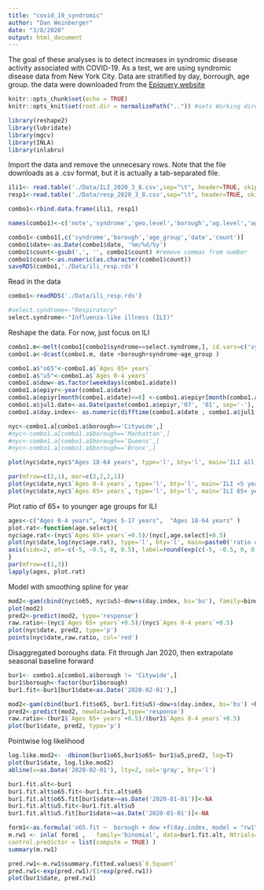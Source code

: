 ```yaml
---
title: "covid_19_syndromic"
author: "Dan Weinberger"
date: "3/8/2020"
output: html_document
---
```


The goal of these analyses is to detect increases in syndromic disease activity associated with  COVID-19. As a test, we are using syndromic disease data from New York City. Data are stratified by day, borrough, age group. the data were downloaded from the [Epiquery website](https://a816-health.nyc.gov/hdi/epiquery/visualizations?PageType=ps&PopulationSource=Syndromic)

```r
knitr::opts_chunk$set(echo = TRUE)
knitr::opts_knit$set(root.dir = normalizePath("..")) #sets Working directory to be 1 folder up

library(reshape2)
library(lubridate)
library(mgcv)
library(INLA)
library(inlabru)
```

Import the data and remove the unnecesary rows. Note that the file downloads as a .csv format, but it is actually a tab-separated file.
```r
ili1<- read.table('./Data/ILI_2020_3_8.csv',sep="\t", header=TRUE, skipNul = T) 
resp1<-read.table('./Data/resp_2020_3_8.csv',sep="\t", header=TRUE, skipNul = T) 

combo1<-rbind.data.frame(ili1, resp1)

names(combo1)<-c('note','syndrome','geo.level','borough','ag.level','age_group','date','metric', 'count')

combo1<-combo1[,c('syndrome','borough','age_group','date','count')]
combo1$date<-as.Date(combo1$date, '%m/%d/%y')
combo1$count<-gsub(',', '', combo1$count) #remove commas from number
combo1$count<-as.numeric(as.character(combo1$count))
saveRDS(combo1,'./Data/ili_resp.rds')
```

Read in the data
```r
combo1<-readRDS('./Data/ili_resp.rds')
```

```r
#select.syndrome<-"Respiratory"
select.syndrome<-"Influenza-like illness (ILI)"

```

Reshape the data. For now, just focus on ILI
```r
combo1.m<-melt(combo1[combo1$syndrome==select.syndrome,], id.vars=c('syndrome', 'borough','age_group','date'))
combo1.a<-dcast(combo1.m, date +borough+syndrome~age_group )
```


```r
combo1.a$"o65"<-combo1.a$`Ages 65+ years`
combo1.a$"u5"<-combo1.a$`Ages 0-4 years`
combo1.a$dow<-as.factor(weekdays(combo1.a$date))
combo1.a$epiyr<-year(combo1.a$date)
combo1.a$epiyr[month(combo1.a$date)<=6] <-combo1.a$epiyr[month(combo1.a$date)<=6]-1
combo1.a$jul1.date<-as.Date(paste(combo1.a$epiyr,'07', '01', sep='-'), )
combo1.a$day.index<- as.numeric(difftime(combo1.a$date , combo1.a$jul1.date, unit='days'))
```

```r
nyc<-combo1.a[combo1.a$borough=='Citywide',]
#nyc<-combo1.a[combo1.a$borough=='Manhattan',]
#nyc<-combo1.a[combo1.a$borough=='Queens',]
#nyc<-combo1.a[combo1.a$borough=='Bronx',]

```


```r
plot(nyc$date,nyc$"Ages 18-64 years", type='l', bty='l', main='ILI all ages in NYC')
```

```r
par(mfrow=c(2,1), mar=c(2,2,2,1))
plot(nyc$date,nyc$`Ages 0-4 years`, type='l', bty='l', main='ILI <5 years in NYC')
plot(nyc$date,nyc$`Ages 65+ years`, type='l', bty='l', main='ILI 65+ years in NYC')
```
Plot ratio of 65+ to younger age groups for ILI
```r
ages<-c("Ages 0-4 years", "Ages 5-17 years",  "Ages 18-64 years" )
plot.rat<-function(age.select){
nyc$age.rat<-(nyc$`Ages 65+ years`+0.5)/(nyc[,age.select]+0.5)
plot(nyc$date,log(nyc$age.rat), type='l', bty='l', main=paste0('ratio of 65+ and ',age.select), yaxt='n', ylab='Ratio')
axis(side=2, at=-c(-5, -0.5, 0, 0.5), label=round(exp(c(-5, -0.5, 0, 0.5)),2) )
}
par(mfrow=c(1,3))
lapply(ages, plot.rat)
```


Model with smoothing spline for year
```r
mod2<-gam(cbind(nyc$o65, nyc$u5)~dow+s(day.index, bs='bs'), family=binomial, data=nyc)
plot(mod2)
pred2<-predict(mod2, type='response')
raw.ratio<-(nyc$`Ages 65+ years`+0.5)/(nyc$`Ages 0-4 years`+0.5)
plot(nyc$date, pred2, type='p')
points(nyc$date,raw.ratio, col='red')
```

Disaggregated boroughs data. Fit through Jan 2020, then extrapolate seasonal baseline forward
```r
bur1<- combo1.a[combo1.a$borough != 'Citywide',]
bur1$borough<-factor(bur1$borough)
bur1.fit<-bur1[bur1$date<as.Date('2020-02-01'),]

mod2<-gam(cbind(bur1.fit$o65, bur1.fit$u5)~dow+s(day.index, bs='bs') +borough, family=binomial, data=bur1.fit)
pred2<-predict(mod2, newdata=bur1,type='response')
raw.ratio<-(bur1$`Ages 65+ years`+0.5)/(bur1$`Ages 0-4 years`+0.5)
plot(bur1$date, pred2, type='p')
```
Pointwise log likelihood
```r
log.like.mod2<- -dbinom(bur1$o65,bur1$o65+ bur1$u5,pred2, log=T)
plot(bur1$date, log.like.mod2)
abline(v=as.Date('2020-02-01'), lty=2, col='gray', bty='l')
```


```r
bur1.fit.alt<-bur1
bur1.fit.alt$o65.fit<-bur1.fit.alt$o65
bur1.fit.alt$o65.fit[bur1$date>=as.Date('2020-01-01')]<-NA
bur1.fit.alt$u5.fit<-bur1.fit.alt$u5
bur1.fit.alt$u5.fit[bur1$date>=as.Date('2020-01-01')]<-NA

form1<-as.formula('o65.fit ~  borough + dow +f(day.index, model = "rw1", constr = FALSE)')
m.rw1 <- inla( form1 ,   family='binomial', data=bur1.fit.alt, Ntrials= (bur1.fit.alt$u5+ bur1.fit.alt$o65.fit), 
control.predictor = list(compute = TRUE) )
summary(m.rw1)
```


```r
pred.rw1<-m.rw1$summary.fitted.values$`0.5quant`
pred.rw1<-exp(pred.rw1)/(1+exp(pred.rw1))
plot(bur1$date, pred.rw1)
```















